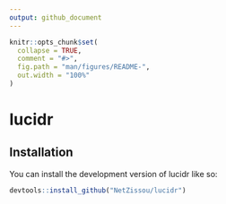 ```yaml
---
output: github_document
---
```


<!-- README.md is generated from README.Rmd. Please edit that file -->

```r
knitr::opts_chunk$set(
  collapse = TRUE,
  comment = "#>",
  fig.path = "man/figures/README-",
  out.width = "100%"
)
```

# lucidr

<!-- badges: start -->
<!-- badges: end -->



## Installation

You can install the development version of lucidr like so:

``` r
devtools::install_github("NetZissou/lucidr")
```


